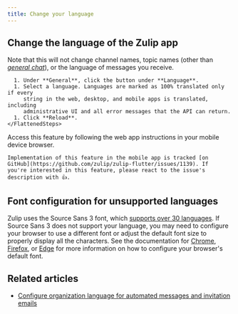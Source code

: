 ```yaml
---
title: Change your language
---
```



<TranslationProjectInfo />

## Change the language of the Zulip app

Note that this will not change channel names, topic names (other than [*general
chat*](/help/general-chat-topic)), or the language of messages you receive.

<Tabs>
  <TabItem label="Desktop/Web">
    <FlattenedSteps>
      <NavigationSteps target="settings/preferences" />

      1. Under **General**, click the button under **Language**.
      1. Select a language. Languages are marked as 100% translated only if every
         string in the web, desktop, and mobile apps is translated, including
         administrative UI and all error messages that the API can return.
      1. Click **Reload**.
    </FlattenedSteps>
  </TabItem>

  <TabItem label="Mobile">
    Access this feature by following the web app instructions in your
    mobile device browser.

    Implementation of this feature in the mobile app is tracked [on
    GitHub](https://github.com/zulip/zulip-flutter/issues/1139). If
    you're interested in this feature, please react to the issue's
    description with 👍.
  </TabItem>
</Tabs>

## Font configuration for unsupported languages

Zulip uses the Source Sans 3 font, which [supports over 30 languages][adobe-docs].
If Source Sans 3 does not support your language, you may need to configure your
browser to use a different font or adjust the default font size to properly
display all the characters. See the documentation for [Chrome][chrome-docs],
[Firefox][firefox-docs], or [Edge][edge-docs] for more information on how to
configure your browser's default font.

[adobe-docs]: https://fonts.adobe.com/fonts/source-sans-3#details-section

[chrome-docs]: https://support.google.com/chrome/answer/96810

[firefox-docs]: https://support.mozilla.org/en-US/kb/change-fonts-and-colors-websites-use#w_custom-fonts

[edge-docs]: https://support.microsoft.com/en-us/microsoft-edge/increase-default-text-size-in-microsoft-edge-c62f80af-381d-0716-25a3-c4856dd3806c

## Related articles

* [Configure organization language for automated messages and invitation emails][org-lang]

[org-lang]: /help/configure-organization-language
